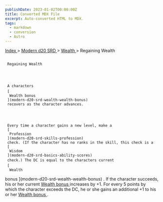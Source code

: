 ```yaml
---
publishDate: 2023-01-02T00:00:00Z
title: Converted MDX File
excerpt: Auto-converted HTML to MDX.
tags:
  - markdown
  - conversion
  - Astro
---
```


[
Index
](-index) >
[
Modern d20 SRD
](modern-d20-srd-index) >
[
Wealth
](modern-d20-srd-wealth-index) > Regaining Wealth

##

     Regaining Wealth




     A characters
     [
      Wealth bonus
     ](modern-d20-srd-wealth-wealth-bonus)
     recovers as the character advances.




     Every time a character gains a new level, make a
     [
      Profession
     ](modern-d20-srd-skills-profession)
     check. (If the character has no ranks in the skill, this check is a
     [
      Wisdom
     ](modern-d20-srd-basics-ability-scores)
     check.) The DC is equal to the characters current
     [
      Wealth

bonus
](modern-d20-srd-wealth-wealth-bonus)
. If the character succeeds, his or her current
[
Wealth
bonus
](modern-d20-srd-wealth-wealth-bonus)
increases by +1. For every 5 points by which the character exceeds the DC, he or she gains an additional +1 to his or her
[
Wealth
bonus
](modern-d20-srd-wealth-wealth-bonus)
.
